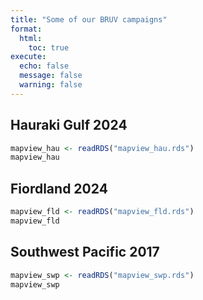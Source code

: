```yaml
---
title: "Some of our BRUV campaigns"
format: 
  html:
    toc: true
execute: 
  echo: false
  message: false
  warning: false
---
```


::: panel-tabset

## Hauraki Gulf 2024

```r
mapview_hau <- readRDS("mapview_hau.rds")
mapview_hau
```

## Fiordland 2024

```r
mapview_fld <- readRDS("mapview_fld.rds")
mapview_fld
```

## Southwest Pacific 2017

```r
mapview_swp <- readRDS("mapview_swp.rds")
mapview_swp
```

:::